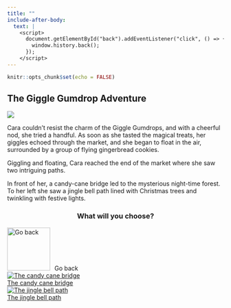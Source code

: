 ```yaml
---
title: ""
include-after-body:
  text: |
    <script>
      document.getElementById("back").addEventListener("click", () => {
        window.history.back();
      });
    </script>
---
```


```r
knitr::opts_chunk$set(echo = FALSE)
```

:::::: {.scenario .column-screen}

:::: {.column-body .scenario-text}

## The Giggle Gumdrop Adventure

::::

::: {.column-body .scenario-image}

![](images/giggle-gumdrop-adventure.png)

:::

:::: {.column-body .scenario-text}

Cara couldn't resist the charm of the Giggle Gumdrops, and with a cheerful nod, she tried a handful. As soon as she tasted the magical treats, her giggles echoed through the market, and she began to float in the air, surrounded by a group of flying gingerbread cookies.

Giggling and floating, Cara reached the end of the market where she saw two intriguing paths.

In front of her, a candy-cane bridge led to the mysterious night-time forest. To her left she saw a jingle bell path lined with Christmas trees and twinkling with festive lights.

::::

:::: {.column-body .scenario-image}
::: {style="text-align: center;"}
### What will you choose?
:::

  ```{=html}
<div class="container">

  <div id="back">
  <img src="images/back.png" alt="Go back" style="width: 100px; height: 100px; margin-right: 10px;">Go back
  </div>
  
  <div class="options">
  <div class="option">
    <a href="candy-cane-bridge.html"><img src="images/candy-cane-bridge.png" alt="The candy cane bridge"><div>The candy cane bridge</div></a>
      </div>
  
  <div class="option">
  <a href="jingle-bell-path.html"><img src="images/jingle-bell-path.png" alt="The jingle bell path"><div>The jingle bell path</div></a>
  </div>
  

  </div>
  ```

::::




::::::
